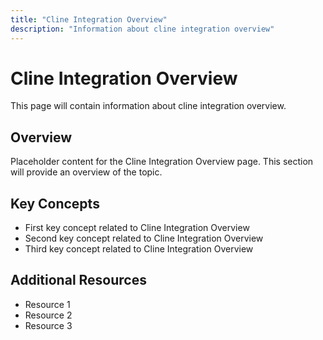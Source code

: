 ```yaml
---
title: "Cline Integration Overview"
description: "Information about cline integration overview"
---
```


# Cline Integration Overview

This page will contain information about cline integration overview.

## Overview

Placeholder content for the Cline Integration Overview page. This section will provide an overview of the topic.

## Key Concepts

- First key concept related to Cline Integration Overview
- Second key concept related to Cline Integration Overview
- Third key concept related to Cline Integration Overview

## Additional Resources

- Resource 1
- Resource 2
- Resource 3
